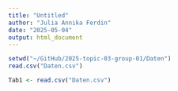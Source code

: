 ```yaml
---
title: "Untitled"
author: "Julia Annika Ferdin"
date: "2025-05-04"
output: html_document
---
```



```r
setwd("~/GitHub/2025-topic-03-group-01/Daten")
read.csv("Daten.csv")

Tab1 <- read.csv("Daten.csv")
```